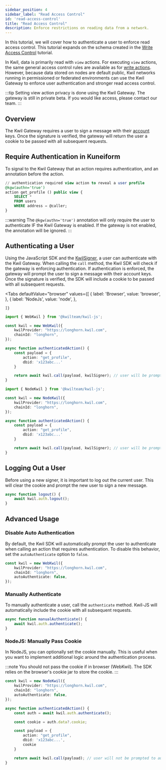 ```yaml
---
sidebar_position: 4
sidebar_label: "Read Access Control"
id: 'read-access-control'
title: "Read Access Control"
description: Enforce restrictions on reading data from a network.
---
```


In this tutorial, we will cover how to authenticate a user to enforce read access control. This tutorial expands on the schema created in the [Write Access Control](/docs/getting-started/write-access-control) tutorial.

In Kwil, data is primarily read with `view` actions. For executing `view` actions, the same general access control rules are available as for [write actions](/docs/getting-started/write-access-control). However, because data stored on nodes are default public, Kwil networks running in permissioned or federated environments can use the Kwil Gateway to enforce user authentication and stronger read access control.

:::tip
Setting view action privacy is done using the Kwil Gateway.  The gateway is still in private beta.  If you would like access, please contact our team.
:::

## Overview

The Kwil Gateway requires a user to sign a message with their [account](/docs/concepts#accounts) keys. Once the signature is verified, the gateway will return the user a cookie to be passed with all subsequent requests.

## Require Authentication in Kuneiform

To signal to the Kwil Gateway that an action requires authentication, and an annotation before the action. 

```sql title="social_media.kf"
// authentication required view action to reveal a user profile
@kgw(authn='true')
action get_profile () public view {
    SELECT *
    FROM users
    WHERE address = @caller;
}
```

:::warning
The `@kgw(authn='true')` annotation will only require the user to authenticate IF the Kwil Gateway is enabled.  If the gateway is not enabled, the annotation will be ignored.
:::

## Authenticating a User

Using the JavaScript SDK and the [KwilSigner](/docs/getting-started/read-write-data#signer), a user can authenticate with the Kwil Gateway. When calling the `call` method, the Kwil SDK will check if the gateway is enforcing authentication. If authentication is enforced, the gateway will prompt the user to sign a message with their account keys. Once the signature is verified, the SDK will include a cookie to be passed with all subsequent requests.


<Tabs
    defaultValue="browser"
    values={[
        { label: 'Browser', value: 'browser', },
        { label: 'NodeJs', value: 'node', },
        
    ]}
>
<TabItem value='browser'>

```typescript
import { WebKwil } from '@kwilteam/kwil-js';

const kwil = new WebKwil({
    kwilProvider: "https://longhorn.kwil.com",
    chainId: "longhorn",
});

async function authenticatedAction() {
    const payload = {
        action: "get_profile",
        dbid: 'x123abc...'
    }

    return await kwil.call(payload, kwilSigner); // user will be prompted to authenticate
}
```

</TabItem>
<TabItem value='node'>

```typescript
import { NodeKwil } from '@kwilteam/kwil-js';

const kwil = new NodeKwil({
    kwilProvider: "https://longhorn.kwil.com",
    chainId: "longhorn",
});

async function authenticatedAction() {
    const payload = {
        action: "get_profile",
        dbid: 'x123abc...'
    }

    return await kwil.call(payload, kwilSigner); // user will be prompted to authenticate
}
```

</TabItem>
</Tabs>

## Logging Out a User

Before using a new signer, it is important to log out the current user. This will clear the cookie and prompt the new user to sign a new message.

```typescript
async function logout() {
    await kwil.auth.logout();
}
```

## Advanced Usage

### Disable Auto Authentication

By default, the Kwil SDK will automatically prompt the user to authenticate when calling an action that requires authentication. To disable this behavior, set the `autoAuthenticate` option to `false`.

```typescript
const kwil = new WebKwil({
    kwilProvider: "https://longhorn.kwil.com",
    chainId: "longhorn",
    autoAuthenticate: false,
});
```

### Manually Authenticate

To manually authenticate a user, call the `authenticate` method. Kwil-JS will automatically include the cookie with all subsequent requests.

```typescript
async function manualAuthenticate() {
    await kwil.auth.authenticate();
}
```

### NodeJS: Manually Pass Cookie

In NodeJS, you can optionally set the cookie manually. This is useful when you want to implement additional logic around the authentication process.

:::note
You should not pass the cookie if in browser (WebKwil). The SDK relies on the browser's cookie jar to store the cookie.
:::

```typescript
const kwil = new NodeKwil({
    kwilProvider: "https://longhorn.kwil.com",
    chainId: "longhorn",
    autoAuthenticate: false,
});

async function authenticatedAction() {
    const auth = await kwil.auth.authenticate();

    const cookie = auth.data?.cookie;

    const payload = {
        action: "get_profile",
        dbid: 'x123abc...',
        cookie
    }

    return await kwil.call(payload); // user will not be prompted to authenticate
}
```

